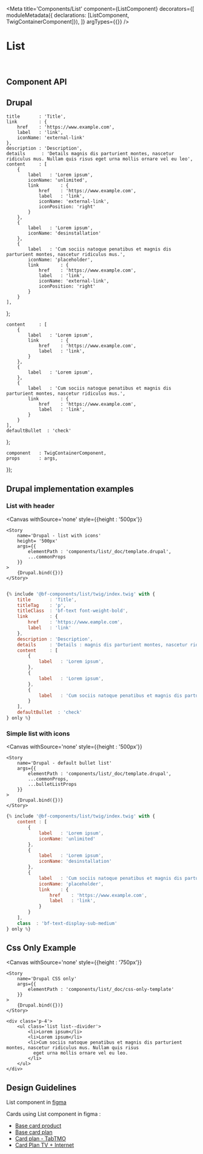 

<Meta
    title='Components/List'
    component={ListComponent}
    decorators={[
        moduleMetadata({ declarations: [ListComponent, TwigContainerComponent]}),
    ]}
    argTypes={{}}
/>

# List

<br />


## Component API

<Props of={ListComponent} />

## Drupal

    title       : 'Title',
    link        : {
        href    : 'https://www.example.com',
        label   : 'link',
        iconName: 'external-link'
    },
    description : 'Description',
    details      : 'Details magnis dis parturient montes, nascetur ridiculus mus. Nullam quis risus eget urna mollis ornare vel eu leo',
    content     : [
        {
            label   : 'Lorem ipsum',
            iconName: 'unlimited',
            link        : {
                href    : 'https://www.example.com',
                label   : 'link',
                iconName: 'external-link',
                iconPosition: 'right'
            }
        },
        {
            label   : 'Lorem ipsum',
            iconName: 'desinstallation'
        },
        {
            label   : 'Cum sociis natoque penatibus et magnis dis parturient montes, nascetur ridiculus mus.',
            iconName: 'placeholder',
            link        : {
                href    : 'https://www.example.com',
                label   : 'link',
                iconName: 'external-link',
                iconPosition: 'right'
            }
        }
    ],
};

    content     : [
        {
            label   : 'Lorem ipsum',
            link        : {
                href    : 'https://www.example.com',
                label   : 'link',
            }
        },
        {
            label   : 'Lorem ipsum',
        },
        {
            label   : 'Cum sociis natoque penatibus et magnis dis parturient montes, nascetur ridiculus mus.',
            link        : {
                href    : 'https://www.example.com',
                label   : 'link',
            }
        }
    ],
    defaultBullet  : 'check'
};



    component   : TwigContainerComponent,
    props       : args,
});

## Drupal implementation examples

### List with header

<Canvas
    withSource='none'
    style={{height : '500px'}}
>
    <Story
        name='Drupal - list with icons'
        height= '500px'
        args={{
            elementPath : 'components/list/_doc/template.drupal',
            ...commonProps
        }}
    >
        {Drupal.bind({})}
    </Story>
</Canvas>

```jsx

{% include '@bf-components/list/twig/index.twig' with {
    title       : 'Title',
    titleTag    : 'p',
    titleClass  : 'bf-text font-weight-bold',
    link        : {
        href    : 'https://www.eample.com',
        label   : 'link'
    },
    description : 'Description',
    details     : 'Details : magnis dis parturient montes, nascetur ridiculus mus. Nullam quis risus eget urna mollis ornare vel eu leo',
    content     : [
        {
            label   : 'Lorem ipsum',
        },
        {
            label   : 'Lorem ipsum',
        },
        {
            label   : 'Cum sociis natoque penatibus et magnis dis parturient montes, nascetur ridiculus mus. Nullam quis risus eget urna mollis ornare vel eu leo.',
        }
    ],
    defaultBullet  : 'check'
} only %}
```

### Simple list with icons

<Canvas    withSource='none'
           style={{height : '500px'}}
>
    <Story
        name='Drupal - default bullet list'
        args={{
            elementPath : 'components/list/_doc/template.drupal',
            ...commonProps,
            ...bulletListProps
        }}
    >
        {Drupal.bind({})}
    </Story>
</Canvas>

```jsx
{% include '@bf-components/list/twig/index.twig' with {
    content : [
        {
            label   : 'Lorem ipsum',
            iconName: 'unlimited'
        },
        {
            label   : 'Lorem ipsum',
            iconName: 'desinstallation'
        },
        {
            label   : 'Cum sociis natoque penatibus et magnis dis parturient montes, nascetur ridiculus mus. Nullam quis risus eget urna mollis ornare vel eu leo.',
            iconName: 'placeholder',
            link    : {
                href    : 'https://www.example.com',
                label   : 'link',
            }
        }
    ],
    class  : 'bf-text-display-sub-medium'
} only %}
```

## Css Only Example


<Canvas
    withSource='none'
    style={{height : '750px'}}
>
    <Story
        name='Drupal CSS only'
        args={{
            elementPath : 'components/list/_doc/css-only-template'
        }}
    >
        {Drupal.bind({})}
    </Story>
</Canvas>

```
<div class='p-4'>
    <ul class='list list--divider'>
        <li>Lorem ipsum</li>
        <li>Lorem ipsum</li>
        <li>Cum sociis natoque penatibus et magnis dis parturient montes, nascetur ridiculus mus. Nullam quis risus
          eget urna mollis ornare vel eu leo.
        </li>
    </ul>
</div>
```

## Design Guidelines

List component in [figma](https://www.figma.com/file/7bTmk29aCBl7rCFszffYPr/DS---Components-%26-styles?node-id=10057%3A2076)

Cards using List component in figma :

 - [Base card product](https://www.figma.com/file/7bTmk29aCBl7rCFszffYPr/DS---Components-%26-styles?node-id=19609%3A268175)
 - [Base card plan](https://www.figma.com/file/7bTmk29aCBl7rCFszffYPr/DS---Components-%26-styles?node-id=12609%3A177232)
 - [Card plan - TabTMO](https://www.figma.com/file/7bTmk29aCBl7rCFszffYPr/DS---Components-%26-styles?node-id=12528%3A1022)
 - [Card Plan TV + Internet](https://www.figma.com/file/7bTmk29aCBl7rCFszffYPr/DS---Components-%26-styles?node-id=12609%3A164406)